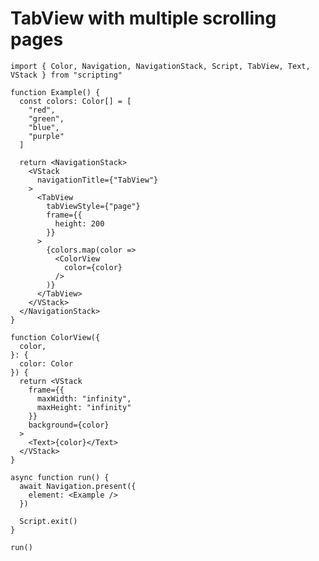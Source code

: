 # TabView with multiple scrolling pages 

```tsx
import { Color, Navigation, NavigationStack, Script, TabView, Text, VStack } from "scripting"

function Example() {
  const colors: Color[] = [
    "red",
    "green",
    "blue",
    "purple"
  ]

  return <NavigationStack>
    <VStack
      navigationTitle={"TabView"}
    >
      <TabView
        tabViewStyle={"page"}
        frame={{
          height: 200
        }}
      >
        {colors.map(color =>
          <ColorView
            color={color}
          />
        )}
      </TabView>
    </VStack>
  </NavigationStack>
}

function ColorView({
  color,
}: {
  color: Color
}) {
  return <VStack
    frame={{
      maxWidth: "infinity",
      maxHeight: "infinity"
    }}
    background={color}
  >
    <Text>{color}</Text>
  </VStack>
}

async function run() {
  await Navigation.present({
    element: <Example />
  })

  Script.exit()
}

run()

```